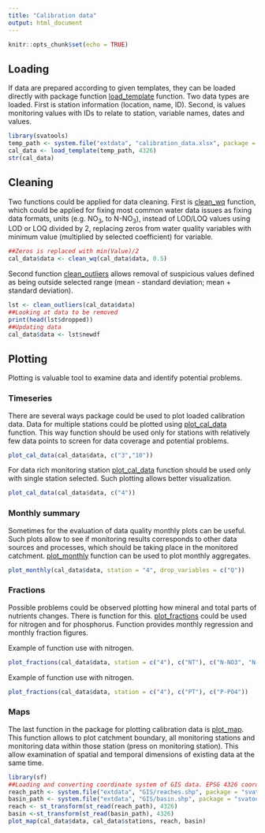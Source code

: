 ```yaml
---
title: "Calibration data"
output: html_document
---
```


```r
knitr::opts_chunk$set(echo = TRUE)
```


## Loading

If data are prepared according to given templates, they can be loaded directly with package function [load_template](../reference/load_template.html) function. Two data types are loaded. First is station information (location, name, ID). Second, is values monitoring values with IDs to relate to station, variable names, dates and values. 

```r
library(svatools)
temp_path <- system.file("extdata", "calibration_data.xlsx", package = "svatools")
cal_data <- load_template(temp_path, 4326)
str(cal_data)
```

## Cleaning

Two functions could be applied for data cleaning. First is [clean_wq](../reference/clean_wq.html) function, which could be applied for fixing most common water data issues as fixing data formats, units (e.g. NO~3~, to N-NO~3~), instead of LOD/LOQ values using LOD or LOQ divided by 2, replacing zeros from water quality variables with minimum value (multiplied by selected coefficient) for variable.

```r
##Zeros is replaced with min(Value)/2
cal_data$data <- clean_wq(cal_data$data, 0.5)
```

Second function [clean_outliers](../reference/clean_outliers.html) allows removal of suspicious values defined as being outside selected range (mean - standard deviation; mean + standard deviation).

```r
lst <- clean_outliers(cal_data$data)
##Looking at data to be removed
print(head(lst$dropped))
##Updating data
cal_data$data <- lst$newdf
```

## Plotting 

Plotting is valuable tool to examine data and identify potential problems.

### Timeseries

There are several ways package could be used to plot loaded calibration data. Data for multiple stations could be plotted using [plot_cal_data](../reference/plot_cal_data.html) function. This way function should be used only for stations with relatively few data points to screen for data coverage and potential problems.

```r
plot_cal_data(cal_data$data, c("3","10"))
```

For data rich monitoring station [plot_cal_data](../reference/plot_cal_data.html) function should be used only with single station selected. Such plotting allows better visualization. 

```r
plot_cal_data(cal_data$data, c("4"))

```

### Monthly summary

Sometimes for the evaluation of data quality monthly plots can be useful. Such plots allow to see if monitoring results corresponds to other data sources and processes, which should be taking place in the monitored catchment. [plot_monthly](../reference/plot_monthly.html) function can be used to plot monthly aggregates. 

```r
plot_monthly(cal_data$data, station = "4", drop_variables = c("Q"))
```

### Fractions

Possible problems could be observed plotting how mineral and total parts of nutrients changes. There is function for this. [plot_fractions](../reference/plot_fractions.html) could be used for nitrogen and for phosphorus. Function provides monthly regression and monthly fraction figures.

Example of function use with nitrogen.

```r
plot_fractions(cal_data$data, station = c("4"), c("NT"), c("N-NO3", "N-NH4", "N-NO2"))
```

Example of function use with nitrogen.

```r
plot_fractions(cal_data$data, station = c("4"), c("PT"), c("P-PO4"))
```

### Maps

The last function in the package for plotting calibration data is [plot_map](../reference/plot_map.html). This function allows to plot catchment boundary, all monitoring stations and monitoring data within those station (press on monitoring station). This allow examination of spatial and temporal dimensions of existing data at the same time. 

```r
library(sf) 
##Loading and converting coordinate system of GIS data. EPSG 4326 coordinate system should be used to get right plot. 
reach_path <- system.file("extdata", "GIS/reaches.shp", package = "svatools")
basin_path <- system.file("extdata", "GIS/basin.shp", package = "svatools")
reach <- st_transform(st_read(reach_path), 4326)
basin <-st_transform(st_read(basin_path), 4326)
plot_map(cal_data$data, cal_data$stations, reach, basin)
```
